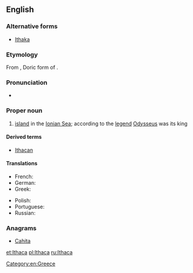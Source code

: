 ==English==
{{wikipedia}}

===Alternative forms===
* [[Ithaka]]

===Etymology===
From {{etyl|grc|en}} {{term|Ἰθάκα|lang=grc}}, Doric form of {{term|Ἰθάκη|lang=grc}}.

===Pronunciation===
* {{IPA|/ˈɪθəkə/}}

===Proper noun===
{{en-proper noun}}

# [[island]] in the [[Ionian Sea]]; according to the [[legend]] [[Odysseus]] was its king

====Derived terms====
* [[Ithacan]]

====Translations====
{{trans-top|island}}
* French: {{t+|fr|Ithaque|f}}
* German: {{t+|de|Ithaka|n}}
* Greek: {{t-|el|Ιθάκη|f|tr=Itháki}}
{{trans-mid}}
* Polish: {{t+|pl|Itaka|f}}
* Portuguese: {{t-|pt|Ítaca|f}}
* Russian: {{t-|ru|Итака|sc=Cyrl}}
{{trans-bottom}}

===Anagrams===
* [[Cahita#English|Cahita]]

[[Category:en:Greece]]

[[et:Ithaca]]
[[pl:Ithaca]]
[[ru:Ithaca]]